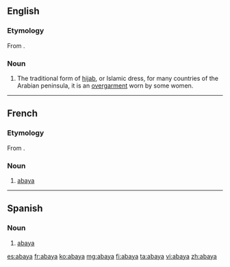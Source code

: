 ==English==
{{wikipedia}}
===Etymology===
From {{etyl|ar}} {{term|عباية|sc=Arab}}.
===Noun===
{{en-noun}}

# The traditional form of [[hijab]], or Islamic dress, for many countries of the Arabian peninsula, it is an [[overgarment]] worn by some women.

----

==French==

===Etymology===
From {{etyl|ar|fr}} {{term|عباية|sc=Arab}}.

===Noun===
{{fr-noun|f}}

# [[#English|abaya]]

----

==Spanish==

===Noun===
{{es-noun|f}}

# [[#English|abaya]]

[[es:abaya]]
[[fr:abaya]]
[[ko:abaya]]
[[mg:abaya]]
[[fi:abaya]]
[[ta:abaya]]
[[vi:abaya]]
[[zh:abaya]]